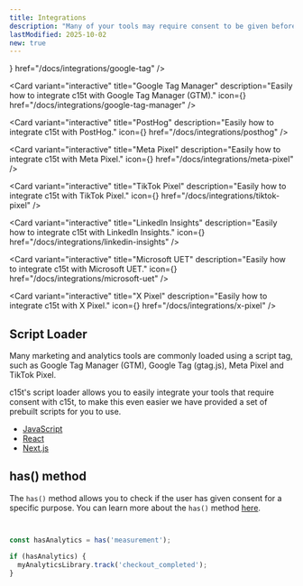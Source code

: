 ```yaml
---
title: Integrations
description: "Many of your tools may require consent to be given before they can be used. This is especially true for analytics and marketing tools. \nc15t has various ways to integrate with your tools, depending on the tool you are using."
lastModified: 2025-10-02
new: true
---
```


<Cards className="my-10 grid-cols-1 sm:grid-cols-2 2xl:grid-cols-3 @container not-prose grid gap-4">
  <Card variant="interactive" title="GA4 + Google Ads (gtag.js)" description="Use gtag.js to send data to Google Analytics and Google Ads with Consent Mode v2." icon={<Icon name="google-analytics" />} href="/docs/integrations/google-tag" />

  <Card variant="interactive" title="Google Tag Manager" description="Easily how to integrate c15t with Google Tag Manager (GTM)." icon={<Icon name="google-tag-manager" />} href="/docs/integrations/google-tag-manager" />

  <Card variant="interactive" title="PostHog" description="Easily how to integrate c15t with PostHog." icon={<Icon name="posthog" />} href="/docs/integrations/posthog" />

  <Card variant="interactive" title="Meta Pixel" description="Easily how to integrate c15t with Meta Pixel." icon={<Icon name="meta" />} href="/docs/integrations/meta-pixel" />

  <Card variant="interactive" title="TikTok Pixel" description="Easily how to integrate c15t with TikTok Pixel." icon={<Icon name="tiktok" />} href="/docs/integrations/tiktok-pixel" />

  <Card variant="interactive" title="LinkedIn Insights" description="Easily how to integrate c15t with LinkedIn Insights." icon={<Icon name="linkedin" />} href="/docs/integrations/linkedin-insights" />

  <Card variant="interactive" title="Microsoft UET" description="Easily how to integrate c15t with Microsoft UET." icon={<Icon name="microsoft" />} href="/docs/integrations/microsoft-uet" />

  <Card variant="interactive" title="X Pixel" description="Easily how to integrate c15t with X Pixel." icon={<Icon name="x" />} href="/docs/integrations/x-pixel" />
</Cards>

## Script Loader

Many marketing and analytics tools are commonly loaded using a script tag, such as Google Tag Manager (GTM), Google Tag (gtag.js), Meta Pixel and TikTok Pixel.

c15t's script loader allows you to easily integrate your tools that require consent with c15t, to make this even easier we have provided a set of prebuilt scripts for you to use.

- [JavaScript](/docs/frameworks/javascript/script-loader)
- [React](/docs/frameworks/react/script-loader)
- [Next.js](/docs/frameworks/next/script-loader)

## has() method

The `has()` method allows you to check if the user has given consent for a specific purpose. You can learn more about the `has()` method [here](/docs/frameworks/javascript/store/checking-consent).

```ts


const hasAnalytics = has('measurement');

if (hasAnalytics) {
  myAnalyticsLibrary.track('checkout_completed');
}
```
